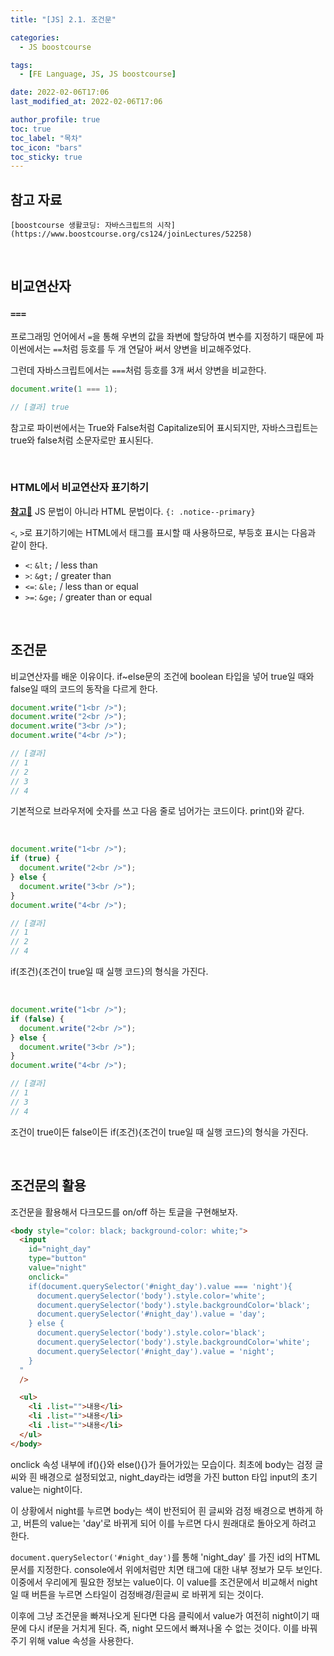 ```yaml
---
title: "[JS] 2.1. 조건문"

categories:
  - JS boostcourse

tags:
  - [FE Language, JS, JS boostcourse]

date: 2022-02-06T17:06
last_modified_at: 2022-02-06T17:06

author_profile: true
toc: true
toc_label: "목차"
toc_icon: "bars"
toc_sticky: true
---
```


## 참고 자료

`[boostcourse 생활코딩: 자바스크립트의 시작](https://www.boostcourse.org/cs124/joinLectures/52258)`

<br />

## 비교연산자

### `===`

프로그래밍 언어에서 `=`을 통해 우변의 값을 좌변에 할당하여 변수를 지정하기 때문에 파이썬에서는 `==`처럼 등호를 두 개 연달아 써서 양변을 비교해주었다.

그런데 자바스크립트에서는 `===`처럼 등호를 3개 써서 양변을 비교한다.

```js
document.write(1 === 1);

// [결과] true
```

참고로 파이썬에서는 True와 False처럼 Capitalize되어 표시되지만, 자바스크립트는 true와 false처럼 소문자로만 표시된다.

<br />

### HTML에서 비교연산자 표기하기

<u>**참고**📣</u> JS 문법이 아니라 HTML 문법이다.
`{: .notice--primary}`

`<`, `>`로 표기하기에는 HTML에서 태그를 표시할 때 사용하므로, 부등호 표시는 다음과 같이 한다.

- `<`: `&lt;` / less than
- `>`: `&gt;` / greater than
- `<=`: `&le;` / less than or equal
- `>=`: `&ge;` / greater than or equal

<br />

## 조건문

비교연산자를 배운 이유이다. if~else문의 조건에 boolean 타입을 넣어 true일 때와 false일 때의 코드의 동작을 다르게 한다.

```js
document.write("1<br />");
document.write("2<br />");
document.write("3<br />");
document.write("4<br />");

// [결과]
// 1
// 2
// 3
// 4
```

기본적으로 브라우저에 숫자를 쓰고 다음 줄로 넘어가는 코드이다. print()와 같다.

<br />

```js
document.write("1<br />");
if (true) {
  document.write("2<br />");
} else {
  document.write("3<br />");
}
document.write("4<br />");

// [결과]
// 1
// 2
// 4
```

if(조건){조건이 true일 때 실행 코드}의 형식을 가진다.

<br />

```js
document.write("1<br />");
if (false) {
  document.write("2<br />");
} else {
  document.write("3<br />");
}
document.write("4<br />");

// [결과]
// 1
// 3
// 4
```

조건이 true이든 false이든 if(조건){조건이 true일 때 실행 코드}의 형식을 가진다.

<br />

## 조건문의 활용

조건문을 활용해서 다크모드를 on/off 하는 토글을 구현해보자.

```html
<body style="color: black; background-color: white;">
  <input
    id="night_day"
    type="button"
    value="night"
    onclick="
    if(document.querySelector('#night_day').value === 'night'){
      document.querySelector('body').style.color='white';
      document.querySelector('body').style.backgroundColor='black';
      document.querySelector('#night_day').value = 'day';
    } else {
      document.querySelector('body').style.color='black';
      document.querySelector('body').style.backgroundColor='white';
      document.querySelector('#night_day').value = 'night';
    }
  "
  />

  <ul>
    <li .list="">내용</li>
    <li .list="">내용</li>
    <li .list="">내용</li>
  </ul>
</body>
```

onclick 속성 내부에 if(){}와 else(){}가 들어가있는 모습이다. 최초에 body는 검정 글씨와 흰 배경으로 설정되었고, night_day라는 id명을 가진 button 타입 input의 초기 value는 night이다.

이 상황에서 night를 누르면 body는 색이 반전되어 흰 글씨와 검정 배경으로 변하게 하고, 버튼의 value는 'day'로 바뀌게 되어 이를 누르면 다시 원래대로 돌아오게 하려고 한다.

`document.querySelector('#night_day')`를 통해 'night_day' 를 가진 id의 HTML 문서를 지정한다. console에서 위에처럼만 치면 태그에 대한 내부 정보가 모두 보인다. 이중에서 우리에게 필요한 정보는 value이다. 이 value를 조건문에서 비교해서 night일 때 버튼을 누르면 스타일이 검정배경/흰글씨 로 바뀌게 되는 것이다.

이후에 그냥 조건문을 빠져나오게 된다면 다음 클릭에서 value가 여전히 night이기 때문에 다시 if문을 거치게 된다. 즉, night 모드에서 빠져나올 수 없는 것이다. 이를 바꿔주기 위해 value 속성을 사용한다.
